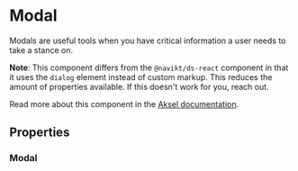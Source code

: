 

<Meta of={Modal} />

# Modal

Modals are useful tools when you have critical information a user needs to take a stance on.

**Note**: This component differs from the `@navikt/ds-react` component in that it uses the `dialog` element instead of custom markup.
This reduces the amount of properties available. If this doesn't work for you, reach out.

Read more about this component in the [Aksel documentation](https://aksel.nav.no/komponenter/core/modal).

<Primary />

## Properties

### Modal

<Controls />

<Stories includePrimary={false} />
